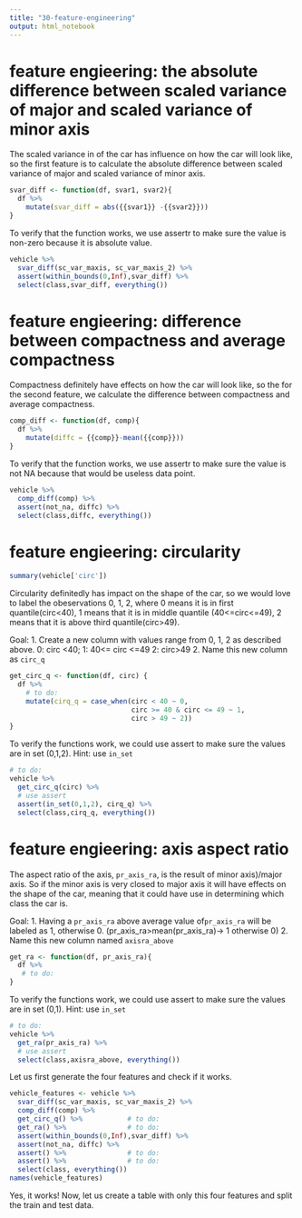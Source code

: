 ```yaml
---
title: "30-feature-engineering"
output: html_notebook
---
```


# feature engieering: the absolute difference between scaled variance of major and scaled variance of minor axis 

The scaled variance in of the car has influence on how the car will look like, so the first feature is to calculate the absolute difference between scaled variance of major and scaled variance of minor axis.

```r
svar_diff <- function(df, svar1, svar2){
  df %>% 
    mutate(svar_diff = abs({{svar1}} -{{svar2}}))
}
```


To verify that the function works, we use assertr to make sure the value is non-zero because it is absolute value.

```r
vehicle %>% 
  svar_diff(sc_var_maxis, sc_var_maxis_2) %>% 
  assert(within_bounds(0,Inf),svar_diff) %>% 
  select(class,svar_diff, everything())
```


# feature engieering: difference between compactness and average compactness

Compactness definitely have effects on how the car will look like, so the for the second feature, we calculate the difference between compactness and average compactness.


```r
comp_diff <- function(df, comp){
  df %>% 
    mutate(diffc = {{comp}}-mean({{comp}}))
}
```

To verify that the function works, we use assertr to make sure the value is not NA because that would be useless data point. 


```r
vehicle %>% 
  comp_diff(comp) %>% 
  assert(not_na, diffc) %>% 
  select(class,diffc, everything())
```




# feature engieering: circularity 
```r
summary(vehicle['circ'])
```

Circularity definitedly has impact on the shape of the car, so we would love to label the obeservations 0, 1, 2, where 0 means it is in first quantile(circ<40), 1 means that it is in middle quantile (40<=circ<=49), 2 means that it is above third quantile(circ>49).


Goal: 1. Create a new column with values range from 0, 1, 2 as described above.
         0: circ <40; 1: 40<= circ <=49 2: circ>49
      2. Name this new column as `circ_q`

```r
get_circ_q <- function(df, circ) {
  df %>%
    # to do:
    mutate(cirq_q = case_when(circ < 40 ~ 0,
                              circ >= 40 & circ <= 49 ~ 1,
                              circ > 49 ~ 2))
}
```


To verify the functions work, we could use assert to make sure the values are in set (0,1,2). Hint: use `in_set`

```r
# to do:
vehicle %>% 
  get_circ_q(circ) %>% 
  # use assert 
  assert(in_set(0,1,2), cirq_q) %>% 
  select(class,cirq_q, everything())
```



# feature engieering: axis aspect ratio

The aspect ratio of the axis, `pr_axis_ra`, is the result of minor axis)/major axis. So if the minor axis is very closed to major axis it will have effects on the shape of the car, meaning that it could have use in determining which class the car is.

Goal:
1. Having a `pr_axis_ra` above average value of`pr_axis_ra` will be labeled as 1, otherwise 0. 
(pr_axis_ra>mean(pr_axis_ra)-> 1 otherwise 0)
2. Name this new column named `axisra_above`

```r
get_ra <- function(df, pr_axis_ra){
  df %>% 
   # to do:
}
```


To verify the functions work, we could use assert to make sure the values are in set (0,1). 
Hint: use `in_set`

```r
# to do:
vehicle %>% 
  get_ra(pr_axis_ra) %>% 
  # use assert
  select(class,axisra_above, everything())
```



Let us first generate the four features and check if it works.
```r
vehicle_features <- vehicle %>% 
  svar_diff(sc_var_maxis, sc_var_maxis_2) %>% 
  comp_diff(comp) %>% 
  get_circ_q() %>%           # to do:
  get_ra() %>%               # to do:
  assert(within_bounds(0,Inf),svar_diff) %>% 
  assert(not_na, diffc) %>% 
  assert() %>%               # to do:
  assert() %>%               # to do:
  select(class, everything())
names(vehicle_features)
```

Yes, it works! Now, let us create a table with only this four features and split the train and test data. 
